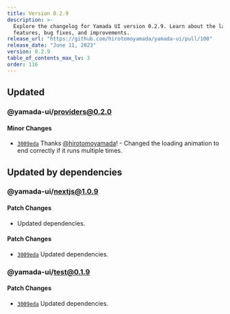 ```yaml
---
title: Version 0.2.9
description: >-
  Explore the changelog for Yamada UI version 0.2.9. Learn about the latest
  features, bug fixes, and improvements.
release_url: "https://github.com/hirotomoyamada/yamada-ui/pull/100"
release_date: "June 11, 2023"
version: 0.2.9
table_of_contents_max_lv: 3
order: 116
---
```


## Updated

### @yamada-ui/providers@0.2.0

#### Minor Changes

- [`3009eda`](https://github.com/hirotomoyamada/yamada-ui/commit/3009eda3ea6b297eaa5db92b7827c71b55b55dcb) Thanks [@hirotomoyamada](https://github.com/hirotomoyamada)! - Changed the loading animation to end correctly if it runs multiple times.

## Updated by dependencies

### @yamada-ui/nextjs@1.0.9

#### Patch Changes

- Updated dependencies.

#### Patch Changes

- [`3009eda`](https://github.com/hirotomoyamada/yamada-ui/commit/3009eda3ea6b297eaa5db92b7827c71b55b55dcb) Updated dependencies.

### @yamada-ui/test@0.1.9

#### Patch Changes

- [`3009eda`](https://github.com/hirotomoyamada/yamada-ui/commit/3009eda3ea6b297eaa5db92b7827c71b55b55dcb) Updated dependencies.
